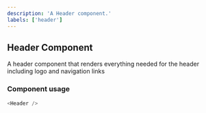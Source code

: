 ```yaml
---
description: 'A Header component.'
labels: ['header']
---
```



## Header Component

A header component that renders everything needed for the header including logo and navigation links

### Component usage

```js
<Header />
```
